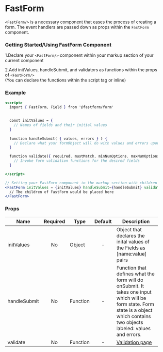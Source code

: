 

<Meta title='FastForm/Example' component={FastForm} />

# FastForm

`<FastForm/>` is a necessary component that eases the process of creating a form. The event handlers are passed down as props within the `FastForm` component.

### Getting Started/Using FastForm Component

1.Declare your `<FastForm/>` component within your markup section of your current component <br />

2.Add initValues, handleSubmit, and validators as functions within the props of `<FastForm/>` <br />
(You can declare the functions within the script tag or inline)

### Example
```jsx
<script>
  import { FastForm, Field } from '@fastform/form'
  

  const initValues = {
    // Names of fields and their initial values
  }
  
  function handleSubmit( { values, errors } ) {
    // Declare what your formObject will do with values and errors upon submitting
  }

  function validate({ required, mustMatch, minNumOptions, maxNumOptions, customValidators }) {
    // Invoke form validation functions for the desired fields  
  }

</script>

// Setting your FastForm component in the markup section with children
<FastForm initValues = {initValues} handleSubmit={handleSubmit} validate={validate}>
  // The children of FastForm would be placed here
</FastForm>
```


### Props

| Name | Required| Type | Default | Description |
|------|:-------:|------| :-----: |-------------|
|initValues| No |Object | - | Object that declares the inital values of the Fields as [name:value] pairs 
|handleSubmit| No | Function| - | Function that defines what the form will do  onSubmit. It takes one input which will be form state. Form state is a object which contains two objects labeled: values and errors.
|validate| No | Function | - | [Validation page](?path=/docs/validators-validators--page)